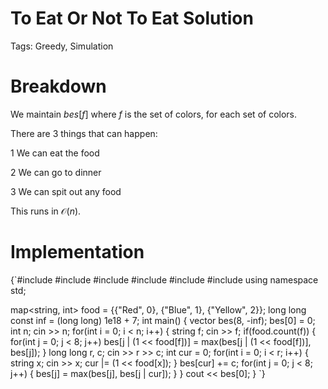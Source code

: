 


<Sidebar moduleId={moduleId} /> 

# To Eat Or Not To Eat Solution

Tags: Greedy, Simulation

# Breakdown

We maintain $bes[f]$ where $f$ is the set of colors, for each set of colors. 

There are $3$ things that can happen: 

$1$ We can eat the food

$2$ We can go to dinner

$3$ We can spit out any food

This runs in $\mathcal{O}(n)$.  

# Implementation

<div style={{ transform: 'translateX(150px)' }}>
  <SyntaxHighlighter language="cpp" style={okaidia}>
{`#include <cmath>
#include <cstdio>
#include <vector>
#include <iostream> 
#include <algorithm>
#include <map>
using namespace std;

map<string, int> food = {{"Red", 0}, {"Blue", 1}, {"Yellow", 2}};
long long const inf = (long long) 1e18 + 7; 
int main() {
    vector<long long> bes(8, -inf); 
    bes[0] = 0; 
    int n; 
    cin >> n; 
    for(int i = 0; i < n; i++) {
        string f; 
        cin >> f; 
        if(food.count(f)) {
            for(int j = 0; j < 8; j++) 
                bes[j | (1 << food[f])] = max(bes[j | (1 << food[f])], bes[j]);
        }
        long long r, c; 
        cin >> r >> c; 
        int cur = 0; 
        for(int i = 0; i < r; i++) {
            string x; 
            cin >> x; 
            cur |= (1 << food[x]); 
        }
        bes[cur] += c; 
        for(int j = 0; j < 8; j++) {
            bes[j] = max(bes[j], bes[j | cur]); 
        }
    }
    cout << bes[0]; 
}
`}
  </SyntaxHighlighter>
</div>

